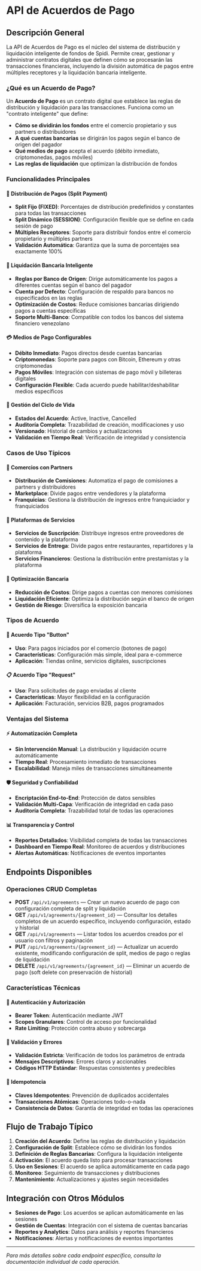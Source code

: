 
<Meta title="API-SPIDI/Acuerdo/0. Resumen" />

# API de Acuerdos de Pago

## Descripción General

La API de Acuerdos de Pago es el núcleo del sistema de distribución y liquidación inteligente de fondos de Spidi. Permite crear, gestionar y administrar contratos digitales que definen cómo se procesarán las transacciones financieras, incluyendo la división automática de pagos entre múltiples receptores y la liquidación bancaria inteligente.

### ¿Qué es un Acuerdo de Pago?

Un **Acuerdo de Pago** es un contrato digital que establece las reglas de distribución y liquidación para las transacciones. Funciona como un "contrato inteligente" que define:

- **Cómo se dividirán los fondos** entre el comercio propietario y sus partners o distribuidores
- **A qué cuentas bancarias** se dirigirán los pagos según el banco de origen del pagador
- **Qué medios de pago** acepta el acuerdo (débito inmediato, criptomonedas, pagos móviles)
- **Las reglas de liquidación** que optimizan la distribución de fondos

### Funcionalidades Principales

#### 🎯 Distribución de Pagos (Split Payment)
- **Split Fijo (FIXED)**: Porcentajes de distribución predefinidos y constantes para todas las transacciones
- **Split Dinámico (SESSION)**: Configuración flexible que se define en cada sesión de pago
- **Múltiples Receptores**: Soporte para distribuir fondos entre el comercio propietario y múltiples partners
- **Validación Automática**: Garantiza que la suma de porcentajes sea exactamente 100%

#### 🏦 Liquidación Bancaria Inteligente
- **Reglas por Banco de Origen**: Dirige automáticamente los pagos a diferentes cuentas según el banco del pagador
- **Cuenta por Defecto**: Configuración de respaldo para bancos no especificados en las reglas
- **Optimización de Costos**: Reduce comisiones bancarias dirigiendo pagos a cuentas específicas
- **Soporte Multi-Banco**: Compatible con todos los bancos del sistema financiero venezolano

#### 💳 Medios de Pago Configurables
- **Débito Inmediato**: Pagos directos desde cuentas bancarias
- **Criptomonedas**: Soporte para pagos con Bitcoin, Ethereum y otras criptomonedas
- **Pagos Móviles**: Integración con sistemas de pago móvil y billeteras digitales
- **Configuración Flexible**: Cada acuerdo puede habilitar/deshabilitar medios específicos

#### 🔄 Gestión del Ciclo de Vida
- **Estados del Acuerdo**: Active, Inactive, Cancelled
- **Auditoría Completa**: Trazabilidad de creación, modificaciones y uso
- **Versionado**: Historial de cambios y actualizaciones
- **Validación en Tiempo Real**: Verificación de integridad y consistencia

### Casos de Uso Típicos

#### 🏪 Comercios con Partners
- **Distribución de Comisiones**: Automatiza el pago de comisiones a partners y distribuidores
- **Marketplace**: Divide pagos entre vendedores y la plataforma
- **Franquicias**: Gestiona la distribución de ingresos entre franquiciador y franquiciados

#### 🏢 Plataformas de Servicios
- **Servicios de Suscripción**: Distribuye ingresos entre proveedores de contenido y la plataforma
- **Servicios de Entrega**: Divide pagos entre restaurantes, repartidores y la plataforma
- **Servicios Financieros**: Gestiona la distribución entre prestamistas y la plataforma

#### 🏦 Optimización Bancaria
- **Reducción de Costos**: Dirige pagos a cuentas con menores comisiones
- **Liquidación Eficiente**: Optimiza la distribución según el banco de origen
- **Gestión de Riesgo**: Diversifica la exposición bancaria

### Tipos de Acuerdo

#### 🔘 Acuerdo Tipo "Button"
- **Uso**: Para pagos iniciados por el comercio (botones de pago)
- **Características**: Configuración más simple, ideal para e-commerce
- **Aplicación**: Tiendas online, servicios digitales, suscripciones

#### 📋 Acuerdo Tipo "Request"
- **Uso**: Para solicitudes de pago enviadas al cliente
- **Características**: Mayor flexibilidad en la configuración
- **Aplicación**: Facturación, servicios B2B, pagos programados

### Ventajas del Sistema

#### ⚡ Automatización Completa
- **Sin Intervención Manual**: La distribución y liquidación ocurre automáticamente
- **Tiempo Real**: Procesamiento inmediato de transacciones
- **Escalabilidad**: Maneja miles de transacciones simultáneamente

#### 🛡️ Seguridad y Confiabilidad
- **Encriptación End-to-End**: Protección de datos sensibles
- **Validación Multi-Capa**: Verificación de integridad en cada paso
- **Auditoría Completa**: Trazabilidad total de todas las operaciones

#### 📊 Transparencia y Control
- **Reportes Detallados**: Visibilidad completa de todas las transacciones
- **Dashboard en Tiempo Real**: Monitoreo de acuerdos y distribuciones
- **Alertas Automáticas**: Notificaciones de eventos importantes

## Endpoints Disponibles

### Operaciones CRUD Completas

* **POST** `/api/v1/agreements` — Crear un nuevo acuerdo de pago con configuración completa de split y liquidación
* **GET** `/api/v1/agreements/{agreement_id}` — Consultar los detalles completos de un acuerdo específico, incluyendo configuración, estado y historial
* **GET** `/api/v1/agreements` — Listar todos los acuerdos creados por el usuario con filtros y paginación
* **PUT** `/api/v1/agreements/{agreement_id}` — Actualizar un acuerdo existente, modificando configuración de split, medios de pago o reglas de liquidación
* **DELETE** `/api/v1/agreements/{agreement_id}` — Eliminar un acuerdo de pago (soft delete con preservación de historial)

### Características Técnicas

#### 🔐 Autenticación y Autorización
- **Bearer Token**: Autenticación mediante JWT
- **Scopes Granulares**: Control de acceso por funcionalidad
- **Rate Limiting**: Protección contra abuso y sobrecarga

#### 📝 Validación y Errores
- **Validación Estricta**: Verificación de todos los parámetros de entrada
- **Mensajes Descriptivos**: Errores claros y accionables
- **Códigos HTTP Estándar**: Respuestas consistentes y predecibles

#### 🔄 Idempotencia
- **Claves Idempotentes**: Prevención de duplicados accidentales
- **Transacciones Atómicas**: Operaciones todo-o-nada
- **Consistencia de Datos**: Garantía de integridad en todas las operaciones

## Flujo de Trabajo Típico

1. **Creación del Acuerdo**: Define las reglas de distribución y liquidación
2. **Configuración de Split**: Establece cómo se dividirán los fondos
3. **Definición de Reglas Bancarias**: Configura la liquidación inteligente
4. **Activación**: El acuerdo queda listo para procesar transacciones
5. **Uso en Sesiones**: El acuerdo se aplica automáticamente en cada pago
6. **Monitoreo**: Seguimiento de transacciones y distribuciones
7. **Mantenimiento**: Actualizaciones y ajustes según necesidades

## Integración con Otros Módulos

- **Sesiones de Pago**: Los acuerdos se aplican automáticamente en las sesiones
- **Gestión de Cuentas**: Integración con el sistema de cuentas bancarias
- **Reportes y Analytics**: Datos para análisis y reportes financieros
- **Notificaciones**: Alertas y notificaciones de eventos importantes

---

*Para más detalles sobre cada endpoint específico, consulta la documentación individual de cada operación.*